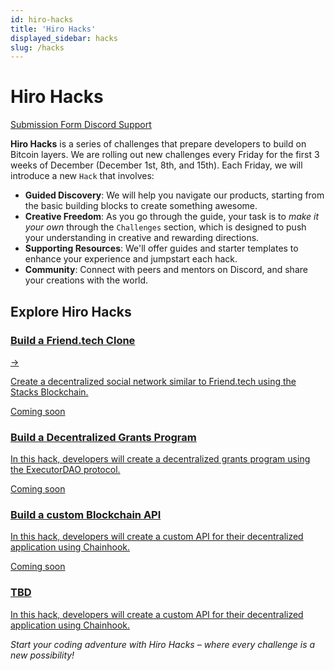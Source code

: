 ```yaml
---
id: hiro-hacks
title: 'Hiro Hacks'
displayed_sidebar: hacks
slug: /hacks
---
```


# Hiro Hacks

<div className="gap-3 flex flex-wrap mb-6">
  <a
    className="inline-block bg-neutral-200 hover:bg-neutral-100 rounded-md text-sm text-neutral-700 px-2 py-1 hover:text-neutral-700 hover:no-underline transition-colors"
    href="https://rfw7zqyd.paperform.co/"
    target="_blank"
  >
    Submission Form <span className="i-radix-icons-link-2 align-text-bottom text-lg"></span>
  </a>
  <a
    className="inline-block bg-violet-300 hover:bg-violet-200 rounded-md text-sm text-violet-800 px-2 py-1 hover:text-violet-800 hover:no-underline transition-colors"
    href="https://stacks.chat"
  >
    Discord Support <span className="i-bi-discord align-text-bottom text-lg"></span>
  </a>
</div>

**Hiro Hacks** is a series of challenges that prepare developers to build on Bitcoin layers. We are rolling out new challenges every Friday for the first 3 weeks of December (December 1st, 8th, and 15th). Each Friday, we will introduce a new `Hack` that involves:

- **Guided Discovery**: We will help you navigate our products, starting from the basic building blocks to create something awesome.
- **Creative Freedom**: As you go through the guide, your task is to _make it your own_ through the `Challenges` section, which is designed to push your understanding in creative and rewarding directions.
- **Supporting Resources**: We'll offer guides and starter templates to enhance your experience and jumpstart each hack.
- **Community**: Connect with peers and mentors on Discord, and share your creations with the world.

## Explore Hiro Hacks

<div class="subSections my-8">
  <a href="/hacks/build-a-friend-tech-clone">
    <div class="subSectionTitle"><h3>Build a Friend.tech Clone</h3><span>→</span></div>
    <p>Create a decentralized social network similar to Friend.tech using the Stacks Blockchain.</p>
  </a>
  <a href="#" className="card-disabled">
    <span className="inline-flex items-center rounded-md bg-orange-50 dark:bg-red-400/10 px-2 py-1 text-xs font-medium text-orange-700 dark:text-orange-400 ring-1 ring-inset ring-orange-600/10 dark:ring-orange-400/20">
      Coming soon
    </span>
    <div class="subSectionTitle">
      <h3>Build a Decentralized Grants Program</h3>
    </div>
    <p>In this hack, developers will create a decentralized grants program using the ExecutorDAO protocol.</p>
  </a>
</div>
<div class="subSections my-8">
  <a href="#" className="card-disabled">
    <span className="inline-flex items-center rounded-md bg-orange-50 dark:bg-red-400/10 px-2 py-1 text-xs font-medium text-orange-700 dark:text-orange-400 ring-1 ring-inset ring-orange-600/10 dark:ring-orange-400/20">
      Coming soon
    </span>
    <div class="subSectionTitle">
      <h3>Build a custom Blockchain API</h3>
    </div>
    <p>In this hack, developers will create a custom API for their decentralized application using Chainhook.</p>
  </a>
  <a href="#" className="card-disabled hide">
    <span className="inline-flex items-center rounded-md bg-orange-50 dark:bg-red-400/10 px-2 py-1 text-xs font-medium text-orange-700 dark:text-orange-400 ring-1 ring-inset ring-orange-600/10 dark:ring-orange-400/20">
      Coming soon
    </span>
    <div class="subSectionTitle">
      <h3>TBD</h3>
    </div>
    <p>In this hack, developers will create a custom API for their decentralized application using Chainhook.</p>
  </a>
</div>

*Start your coding adventure with Hiro Hacks – where every challenge is a new possibility!*
